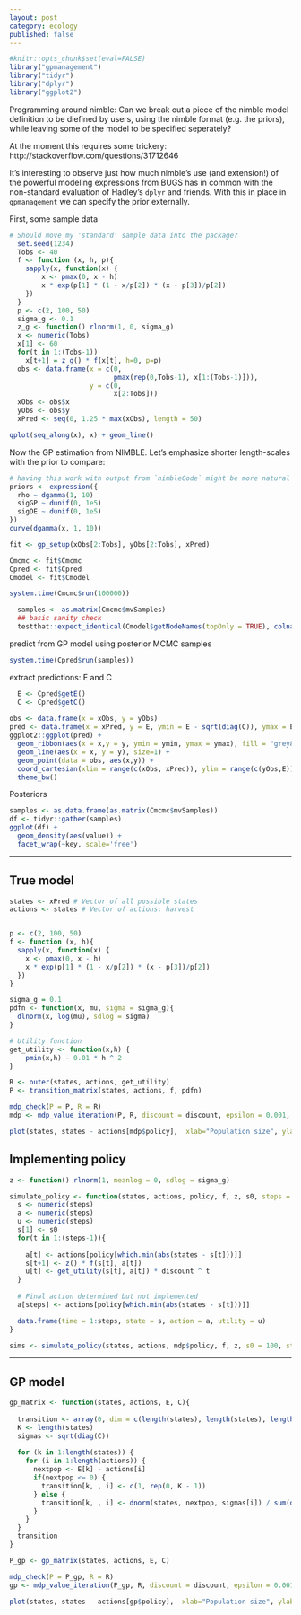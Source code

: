 ```yaml
---
layout: post
category: ecology
published: false
---
```



```r
#knitr::opts_chunk$set(eval=FALSE)
library("gpmanagement")
library("tidyr")
library("dplyr")
library("ggplot2")
```


Programming around nimble: Can we break out a piece of the nimble model definition to be diefined by users, using the nimble format (e.g. the priors), while leaving some of the model to be specified seperately? 

At the moment this requires some trickery: http://stackoverflow.com/questions/31712646

It's interesting to observe just how much nimble's use (and extension!) of the powerful modeling expressions from BUGS has in common with the non-standard evaluation of Hadley's `dplyr` and friends.  With this in place in `gpmanagement` we can specify the prior externally.  

First, some sample data


```r
# Should move my 'standard' sample data into the package?
  set.seed(1234)
  Tobs <- 40
  f <- function (x, h, p){
    sapply(x, function(x) {
        x <- pmax(0, x - h)
        x * exp(p[1] * (1 - x/p[2]) * (x - p[3])/p[2])
    })
  }
  p <- c(2, 100, 50)
  sigma_g <- 0.1
  z_g <- function() rlnorm(1, 0, sigma_g)
  x <- numeric(Tobs)
  x[1] <- 60
  for(t in 1:(Tobs-1))
    x[t+1] = z_g() * f(x[t], h=0, p=p)
  obs <- data.frame(x = c(0, 
                          pmax(rep(0,Tobs-1), x[1:(Tobs-1)])), 
                    y = c(0, 
                          x[2:Tobs]))
  xObs <- obs$x
  yObs <- obs$y
  xPred <- seq(0, 1.25 * max(xObs), length = 50)
```

```r
qplot(seq_along(x), x) + geom_line()
```


Now the GP estimation from NIMBLE.  Let's emphasize shorter length-scales with the prior to compare:

```r
# having this work with output from `nimbleCode` might be more natural than `expression`
priors <- expression({
  rho ~ dgamma(1, 10)
  sigGP ~ dunif(0, 1e5)
  sigOE ~ dunif(0, 1e5)
})
curve(dgamma(x, 1, 10))

```

```r
fit <- gp_setup(xObs[2:Tobs], yObs[2:Tobs], xPred)
```

```r
Cmcmc <- fit$Cmcmc 
Cpred <- fit$Cpred
Cmodel <- fit$Cmodel
```

```r
system.time(Cmcmc$run(100000))
```

```r
  samples <- as.matrix(Cmcmc$mvSamples)
  ## basic sanity check
  testthat::expect_identical(Cmodel$getNodeNames(topOnly = TRUE), colnames(samples))
```

predict from GP model using posterior MCMC samples

```r
system.time(Cpred$run(samples))
```


extract predictions: E and C


```r
  E <- Cpred$getE()
  C <- Cpred$getC()
  
obs <- data.frame(x = xObs, y = yObs)
pred <- data.frame(x = xPred, y = E, ymin = E - sqrt(diag(C)), ymax = E + sqrt(diag(C)))
ggplot2::ggplot(pred) + 
  geom_ribbon(aes(x = x,y = y, ymin = ymin, ymax = ymax), fill = "grey80") +
  geom_line(aes(x = x, y = y), size=1) + 
  geom_point(data = obs, aes(x,y)) +
  coord_cartesian(xlim = range(c(xObs, xPred)), ylim = range(c(yObs,E))) +
  theme_bw()

```


Posteriors

```r
samples <- as.data.frame(as.matrix(Cmcmc$mvSamples))
df <- tidyr::gather(samples)
ggplot(df) + 
  geom_density(aes(value)) + 
  facet_wrap(~key, scale='free')
```  





-------------------------------


## True model


```r
states <- xPred # Vector of all possible states
actions <- states # Vector of actions: harvest


p <- c(2, 100, 50)
f <- function (x, h){
  sapply(x, function(x) {
    x <- pmax(0, x - h)
    x * exp(p[1] * (1 - x/p[2]) * (x - p[3])/p[2])
  })
}

sigma_g = 0.1
pdfn <- function(x, mu, sigma = sigma_g){
  dlnorm(x, log(mu), sdlog = sigma)
}

# Utility function
get_utility <- function(x,h) {
	pmin(x,h) - 0.01 * h ^ 2
}
```


```r
R <- outer(states, actions, get_utility)
P <- transition_matrix(states, actions, f, pdfn)
```


```r
mdp_check(P = P, R = R)
mdp <- mdp_value_iteration(P, R, discount = discount, epsilon = 0.001, max_iter = 5e3, V0 = numeric(length(states)))

```



```r
plot(states, states - actions[mdp$policy],  xlab="Population size", ylab="Escapement")
```

## Implementing policy

```r
z <- function() rlnorm(1, meanlog = 0, sdlog = sigma_g)

simulate_policy <- function(states, actions, policy, f, z, s0, steps = 50, utility = function(s,a) NA, discount = 1){
  s <- numeric(steps)
  a <- numeric(steps)
  u <- numeric(steps)
  s[1] <- s0
  for(t in 1:(steps-1)){
    
    a[t] <- actions[policy[which.min(abs(states - s[t]))]]
    s[t+1] <- z() * f(s[t], a[t])
    u[t] <- get_utility(s[t], a[t]) * discount ^ t
  }
  
  # Final action determined but not implemented
  a[steps] <- actions[policy[which.min(abs(states - s[t]))]]

  data.frame(time = 1:steps, state = s, action = a, utility = u)
}

sims <- simulate_policy(states, actions, mdp$policy, f, z, s0 = 100, steps = 50, utility = utility, discount = discount)

```
----------------

## GP model

```r
gp_matrix <- function(states, actions, E, C){
  
  transition <- array(0, dim = c(length(states), length(states), length(actions)))
  K <- length(states)
  sigmas <- sqrt(diag(C))
  
  for (k in 1:length(states)) {
    for (i in 1:length(actions)) {
      nextpop <- E[k] - actions[i]
      if(nextpop <= 0) {
        transition[k, , i] <- c(1, rep(0, K - 1))
      } else {
        transition[k, , i] <- dnorm(states, nextpop, sigmas[i]) / sum(dnorm(states, nextpop, sigmas[i]))
      }
    }
  }
  transition
}

P_gp <- gp_matrix(states, actions, E, C)
```



```r
mdp_check(P = P_gp, R = R)
gp <- mdp_value_iteration(P_gp, R, discount = discount, epsilon = 0.001, max_iter = 5e3, V0 = numeric(length(states)))

```



```r
plot(states, states - actions[gp$policy],  xlab="Population size", ylab="Escapement")
```


